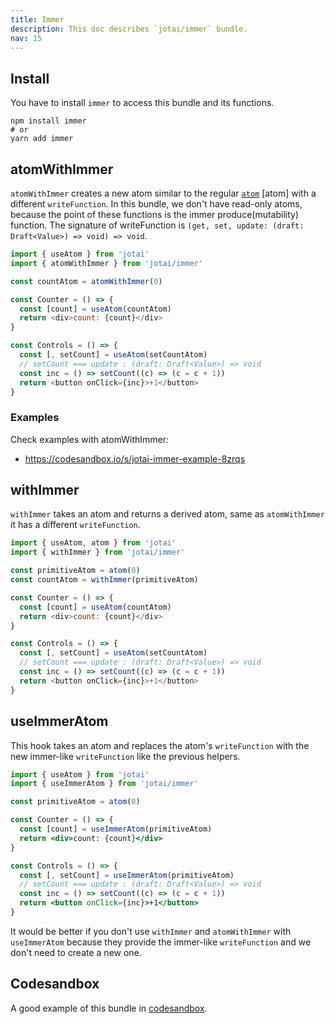 ```yaml
---
title: Immer
description: This doc describes `jotai/immer` bundle.
nav: 15
---
```


## Install

You have to install `immer` to access this bundle and its functions.

```
npm install immer
# or
yarn add immer
```

## atomWithImmer

`atomWithImmer` creates a new atom similar to the regular [`atom`](/jotai/api/core#atom) [atom] with a different `writeFunction`. In this bundle, we don't have read-only atoms, because the point of these functions is the immer produce(mutability) function.
The signature of writeFunction is `(get, set, update: (draft: Draft<Value>) => void) => void`.

```js
import { useAtom } from 'jotai'
import { atomWithImmer } from 'jotai/immer'

const countAtom = atomWithImmer(0)

const Counter = () => {
  const [count] = useAtom(countAtom)
  return <div>count: {count}</div>
}

const Controls = () => {
  const [, setCount] = useAtom(setCountAtom)
  // setCount === update : (draft: Draft<Value>) => void
  const inc = () => setCount((c) => (c = c + 1))
  return <button onClick={inc}>+1</button>
}
```

### Examples

Check examples with atomWithImmer:

- https://codesandbox.io/s/jotai-immer-example-8zrqs

## withImmer

`withImmer` takes an atom and returns a derived atom, same as `atomWithImmer` it has a different `writeFunction`.

```js
import { useAtom, atom } from 'jotai'
import { withImmer } from 'jotai/immer'

const primitiveAtom = atom(0)
const countAtom = withImmer(primitiveAtom)

const Counter = () => {
  const [count] = useAtom(countAtom)
  return <div>count: {count}</div>
}

const Controls = () => {
  const [, setCount] = useAtom(setCountAtom)
  // setCount === update : (draft: Draft<Value>) => void
  const inc = () => setCount((c) => (c = c + 1))
  return <button onClick={inc}>+1</button>
}
```

## useImmerAtom

This hook takes an atom and replaces the atom's `writeFunction` with the new immer-like `writeFunction` like the previous helpers.

```jsx
import { useAtom } from 'jotai'
import { useImmerAtom } from 'jotai/immer'

const primitiveAtom = atom(0)

const Counter = () => {
  const [count] = useImmerAtom(primitiveAtom)
  return <div>count: {count}</div>
}

const Controls = () => {
  const [, setCount] = useImmerAtom(primitiveAtom)
  // setCount === update : (draft: Draft<Value>) => void
  const inc = () => setCount((c) => (c = c + 1))
  return <button onClick={inc}>+1</button>
}
```

It would be better if you don't use `withImmer` and `atomWithImmer` with `useImmerAtom` because they provide the immer-like `writeFunction` and we don't need to create a new one.

## Codesandbox

A good example of this bundle in [codesandbox](https://codesandbox.io/s/immer-jotai-doc-ms9pv?file=/src/App.tsx).
